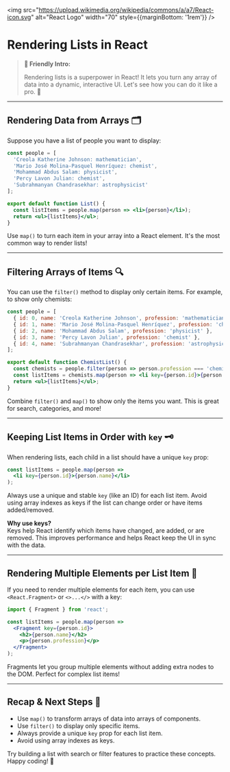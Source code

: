 
<img src="https://upload.wikimedia.org/wikipedia/commons/a/a7/React-icon.svg" alt="React Logo" width="70" style={{marginBottom: '1rem'}} />

# Rendering Lists in React

> **👋 Friendly Intro:**
>
> Rendering lists is a superpower in React! It lets you turn any array of data into a dynamic, interactive UI. Let's see how you can do it like a pro. 🚀

---

## Rendering Data from Arrays 🗂️

Suppose you have a list of people you want to display:

```jsx
const people = [
  'Creola Katherine Johnson: mathematician',
  'Mario José Molina-Pasquel Henríquez: chemist',
  'Mohammad Abdus Salam: physicist',
  'Percy Lavon Julian: chemist',
  'Subrahmanyan Chandrasekhar: astrophysicist'
];

export default function List() {
  const listItems = people.map(person => <li>{person}</li>);
  return <ul>{listItems}</ul>;
}
```

<Callout type="tip">Use <code>map()</code> to turn each item in your array into a React element. It's the most common way to render lists!</Callout>

---

## Filtering Arrays of Items 🔍

You can use the <code>filter()</code> method to display only certain items. For example, to show only chemists:

```jsx
const people = [
  { id: 0, name: 'Creola Katherine Johnson', profession: 'mathematician' },
  { id: 1, name: 'Mario José Molina-Pasquel Henríquez', profession: 'chemist' },
  { id: 2, name: 'Mohammad Abdus Salam', profession: 'physicist' },
  { id: 3, name: 'Percy Lavon Julian', profession: 'chemist' },
  { id: 4, name: 'Subrahmanyan Chandrasekhar', profession: 'astrophysicist' }
];

export default function ChemistList() {
  const chemists = people.filter(person => person.profession === 'chemist');
  const listItems = chemists.map(person => <li key={person.id}>{person.name}</li>);
  return <ul>{listItems}</ul>;
}
```

<Callout type="info">Combine <code>filter()</code> and <code>map()</code> to show only the items you want. This is great for search, categories, and more!</Callout>

---

## Keeping List Items in Order with <code>key</code> 🗝️

When rendering lists, each child in a list should have a unique <code>key</code> prop:

```jsx
const listItems = people.map(person =>
  <li key={person.id}>{person.name}</li>
);
```

<Callout type="warning">Always use a unique and stable <code>key</code> (like an ID) for each list item. Avoid using array indexes as keys if the list can change order or have items added/removed.</Callout>

**Why use keys?**  
Keys help React identify which items have changed, are added, or are removed. This improves performance and helps React keep the UI in sync with the data.

---

## Rendering Multiple Elements per List Item 🧩

If you need to render multiple elements for each item, you can use <code>&lt;React.Fragment&gt;</code> or <code>&lt;&gt;...&lt;/&gt;</code> with a key:

```jsx
import { Fragment } from 'react';

const listItems = people.map(person =>
  <Fragment key={person.id}>
    <h2>{person.name}</h2>
    <p>{person.profession}</p>
  </Fragment>
);
```

<Callout type="tip">Fragments let you group multiple elements without adding extra nodes to the DOM. Perfect for complex list items!</Callout>

---

## Recap & Next Steps 🚦

- Use <code>map()</code> to transform arrays of data into arrays of components.
- Use <code>filter()</code> to display only specific items.
- Always provide a unique <code>key</code> prop for each list item.
- Avoid using array indexes as keys.

<Callout type="success">Try building a list with search or filter features to practice these concepts. Happy coding! 🎉</Callout>
